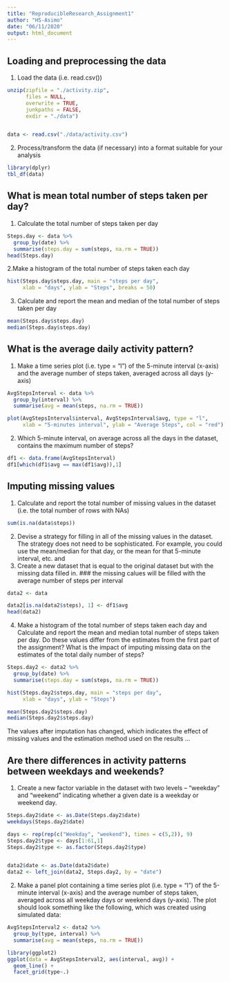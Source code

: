 ```yaml
---
title: "ReproducibleResearch_Assignment1"
author: "HS-Asimo"
date: "06/11/2020"
output: html_document
---
```

## Loading and preprocessing the data

1. Load the data (i.e. read.csv())
``` r

unzip(zipfile = "./activity.zip", 
      files = NULL, 
      overwrite = TRUE, 
      junkpaths = FALSE, 
      exdir = "./data")


data <- read.csv("./data/activity.csv")
```

2. Process/transform the data (if necessary) into a format suitable for your analysis
``` r

library(dplyr)
tbl_df(data)
```


## What is mean total number of steps taken per day?

1. Calculate the total number of steps taken per day
```r

Steps.day <- data %>%
  group_by(date) %>%
  summarise(steps.day = sum(steps, na.rm = TRUE))
head(Steps.day)
```

2.Make a histogram of the total number of steps taken each day
```r

hist(Steps.day$steps.day, main = "steps per day",
     xlab = "days", ylab = "Steps", breaks = 50)
```

3. Calculate and report the mean and median of the total number of steps taken per day
``` r

mean(Steps.day$steps.day)
median(Steps.day$steps.day)

```


## What is the average daily activity pattern?

1. Make a time series plot (i.e. type = "l") of the 5-minute interval (x-axis) and the average number of steps taken, averaged across all days (y-axis)
``` r

AvgStepsInterval <- data %>%
  group_by(interval) %>%
  summarise(avg = mean(steps, na.rm = TRUE))

plot(AvgStepsInterval$interval, AvgStepsInterval$avg, type = "l",
     xlab = "5-minutes interval", ylab = "Average Steps", col = "red")

```

2. Which 5-minute interval, on average across all the days in the dataset, contains the maximum number of steps?
``` r
df1 <- data.frame(AvgStepsInterval)
df1[which(df1$avg == max(df1$avg)),1]
```


## Imputing missing values

1. Calculate and report the total number of missing values in the dataset (i.e. the total number of rows with NAs)
``` r

sum(is.na(data$steps))
```

2. Devise a strategy for filling in all of the missing values in the dataset. The strategy does not need to be sophisticated. For example, you could use the mean/median for that day, or the mean for that 5-minute interval, etc.
and
3. Create a new dataset that is equal to the original dataset but with the missing data filled in.
### the missing calues will be filled with the average number of steps per interval
```r
data2 <- data

data2[is.na(data2$steps), 1] <- df1$avg
head(data2)
```

4. Make a histogram of the total number of steps taken each day and Calculate and report the mean and median total number of steps taken per day. Do these values differ from the estimates from the first part of the assignment? What is the impact of imputing missing data on the estimates of the total daily number of steps?

```r

Steps.day2 <- data2 %>%
  group_by(date) %>%
  summarise(steps.day = sum(steps, na.rm = TRUE))

hist(Steps.day2$steps.day, main = "steps per day",
     xlab = "days", ylab = "Steps")

mean(Steps.day2$steps.day)
median(Steps.day2$steps.day)
```

The values after imputation has changed, which indicates the effect of missing values and the estimation method used on the results ...


## Are there differences in activity patterns between weekdays and weekends?

1. Create a new factor variable in the dataset with two levels -- "weekday" and "weekend" indicating whether a given date is a weekday or weekend day.
``` r

Steps.day2$date <- as.Date(Steps.day2$date)
weekdays(Steps.day2$date)

days <- rep(rep(c("Weekday", "weekend"), times = c(5,2)), 9)
Steps.day2$type <- days[1:61,1]
Steps.day2$type <- as.factor(Steps.day2$type)


data2$date <- as.Date(data2$date)
data2 <- left_join(data2, Steps.day2, by = "date")

```

2. Make a panel plot containing a time series plot (i.e. type = "l") of the 5-minute interval (x-axis) and the average number of steps taken, averaged across all weekday days or weekend days (y-axis). The plot should look something like the following, which was created using simulated data:
``` r

AvgStepsInterval2 <- data2 %>%
  group_by(type, interval) %>%
  summarise(avg = mean(steps, na.rm = TRUE))

library(ggplot2)
ggplot(data = AvgStepsInterval2, aes(interval, avg)) +
  geom_line() +
  facet_grid(type~.)

```

